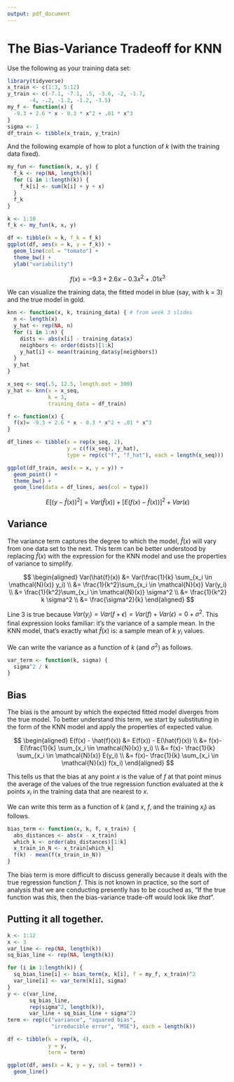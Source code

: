 ```yaml
---
output: pdf_document
---
```

# The Bias-Variance Tradeoff for KNN

Use the following as your training data set:

```r
library(tidyverse)
x_train <- c(1:3, 5:12)
y_train <- c(-7.1, -7.1, .5, -3.6, -2, -1.7,
       -4, -.2, -1.2, -1.2, -3.5)
my_f <- function(x) {
  -9.3 + 2.6 * x - 0.3 * x^2 + .01 * x^3
}
sigma <- 1
df_train <- tibble(x_train, y_train)
```

And the following example of how to plot a function of $k$ (with the training data fixed).

```r
my_fun <- function(k, x, y) {
  f_k <- rep(NA, length(k))
  for (i in 1:length(k)) {
    f_k[i] <- sum(k[i] + y + x)
  }
  f_k
}

k <- 1:10
f_k <- my_fun(k, x, y)

df <- tibble(k = k, f_k = f_k)
ggplot(df, aes(x = k, y = f_k)) +
  geom_line(col = "tomato") +
  theme_bw() +
  ylab("variability")
```

$$f(x) = -9.3 + 2.6 x - 0.3 x^2 + .01 x^3$$

We can visualize the training data, the fitted model in blue (say, with k = 3) and the true model in gold.

```r
knn <- function(x, k, training_data) { # from week 3 slides
  n <- length(x)
  y_hat <- rep(NA, n)
  for (i in 1:n) {
    dists <- abs(x[i] - training_data$x)
    neighbors <- order(dists)[1:k]
    y_hat[i] <- mean(training_data$y[neighbors])
  }
  y_hat
}

x_seq <- seq(.5, 12.5, length.out = 300)
y_hat <- knn(x = x_seq,
             k = 3, 
             training_data = df_train)

f <- function(x) {
  f(x)= -9.3 + 2.6 * x - 0.3 * x^2 + .01 * x^3
}

df_lines <- tibble(x = rep(x_seq, 2),
                   y = c(f(x_seq), y_hat),
                   type = rep(c("f", "f_hat"), each = length(x_seq)))

ggplot(df_train, aes(x = x, y = y)) +
  geom_point() +
  theme_bw() +
  geom_line(data = df_lines, aes(col = type))
```

$$
E \left[ (y - \hat{f}(x))^2 \right] = Var(\hat{f}(x)) + \left[ E (f(x) - \hat{f}(x)) \right]^2 + Var(\epsilon)
$$


## Variance

The variance term captures the degree to which the model, $\hat{f}(x)$ will vary from one data set to the next. This term can be better understood by replacing $\hat{f}(x)$ with the expression for the KNN model and use the properties of variance to simplify.

$$
\begin{aligned}
Var(\hat{f}(x)) &= Var(\frac{1}{k} \sum_{x_i \in \mathcal{N}(x)} y_i) \\
 &= \frac{1}{k^2}\sum_{x_i \in \mathcal{N}(x)} Var(y_i) \\
 &= \frac{1}{k^2}\sum_{x_i \in \mathcal{N}(x)} \sigma^2 \\
 &= \frac{1}{k^2} k \sigma^2 \\
 &= \frac{\sigma^2}{k} 
\end{aligned}
$$

Line 3 is true because $Var(y_i) = Var(f + \epsilon) = Var(f) + Var(\epsilon) = 0 + \sigma^2$. This final expression looks familiar: it's the variance of a sample mean. In the KNN model, that's exactly what $\hat{f}(x)$ is: a sample mean of $k$ $y_i$ values.

We can write the variance as a function of $k$ (and $\sigma^2$) as follows.

```r
var_term <- function(k, sigma) {
  sigma^2 / k
}
```


## Bias

The bias is the amount by which the expected fitted model diverges from the true model. To better understand this term, we start by substituting in the form of the KNN model and apply the properties of expected value.

$$
\begin{aligned}
E(f(x) - \hat{f}(x)) &= E(f(x)) - E(\hat{f}(x)) \\
 &= f(x)- E(\frac{1}{k} \sum_{x_i \in \mathcal{N}(x)} y_i) \\
 &= f(x)- \frac{1}{k} \sum_{x_i \in \mathcal{N}(x)} E(y_i) \\
 &= f(x)- \frac{1}{k} \sum_{x_i \in \mathcal{N}(x)} f(x_i)
\end{aligned}
$$

This tells us that the bias at any point $x$ is the value of $f$ at that point minus the average of the values of the true regression function evaluated at the $k$ points $x_i$ in the training data that are nearest to $x$.

We can write this term as a function of $k$ (and $x$, $f$, and the training $x_i$) as follows.

```r
bias_term <- function(x, k, f, x_train) {
  abs_distances <- abs(x - x_train)
  which_k <- order(abs_distances)[1:k]
  x_train_in_N <- x_train[which_k]
  f(k) - mean(f(x_train_in_N))
}
```

The bias term is more difficult to discuss generally because it deals with the true regression function $f$. This is not known in practice, so the sort of analysis that we are conducting presently has to be couched as, "If the true function was *this*, then the bias-variance trade-off would look like *that*".


## Putting it all together.

```r
k <- 1:12
x <- 3
var_line <- rep(NA, length(k))
sq_bias_line <- rep(NA, length(k))

for (i in 1:length(k)) {
  sq_bias_line[i] <- bias_term(x, k[i], f = my_f, x_train)^2
  var_line[i] <- var_term(k[i], sigma)
}
y <- c(var_line,
       sq_bias_line, 
       rep(sigma^2, length(k)),
       var_line + sq_bias_line + sigma^2)
term <- rep(c("variance", "squared bias", 
              "irreducible error", "MSE"), each = length(k))

df <- tibble(k = rep(k, 4),
             y = y,
             term = term)

ggplot(df, aes(x = k, y = y, col = term)) +
  geom_line()
```


